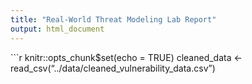 ```yaml
---
title: "Real-World Threat Modeling Lab Report"
output: html_document
---
```


```r
knitr::opts_chunk$set(echo = TRUE)
cleaned_data <- read_csv("../data/cleaned_vulnerability_data.csv")